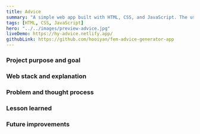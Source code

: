 ```yaml
---
title: Advice
summary: "A simple web app built with HTML, CSS, and JavaScript. The user can press on the button to generate a random advice every two seconds."
tags: [HTML, CSS, JavaScript]
hero: "../../images/preview-advice.jpg"
liveDemo: https://hy-advice.netlify.app/
githubLink: https://github.com/hooiyan/fem-advice-generator-app
---
```


### Project purpose and goal



### Web stack and explanation



### Problem and thought process



### Lesson learned



### Future improvements

